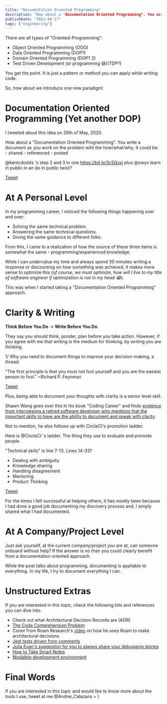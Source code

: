 ```yaml
---
title: "Documentation Oriented Programming"
description: "How about a "Documentation Oriented Programming". You write a document as you work on the problem with the how/what/why. It could be: shared, referenced, and posted."
publishDate: "2021-04-17"
tags: ["engineering"]
---
```


There are all types of "Oriented-Programming":

- Object Oriented Programming (OOO)
- Data Oriented Programming (DOP?)
- Domain Oriented Programming (DOP? 2)
- Test Driven Development (or programming 😅)(TDP?)

You get the point. It is just a pattern or method you can apply while writing code.

So, how about we introduce one new paradigm! 

# Documentation Oriented Programming (Yet another DOP)

I tweeted about this idea on 26th of May, 2020. 

<div style={{ borderLeft: "8px solid green", paddingLeft: 20 }}>
How about a "Documentation Oriented Programming". You write a document as you work on the problem with the how/what/why.
It could be:
- shared
- referenced
- posted

@kentcdodds
's step 2 and 3 in one https://bit.ly/3c5Qvsj 
plus 
@swyx
 learn in public in an do in public twist?

[Tweet](https://twitter.com/Andrei_Calazans/status/1265428856959373312?ref_src=twsrc%5Etfw%7Ctwcamp%5Etweetembed%7Ctwterm%5E1265428856959373312%7Ctwgr%5E%7Ctwcon%5Es1_&ref_url=https%3A%2F%2Froamresearch.com%2F%2Fapp%2Fmy-life)
</div>

# At A Personal Level

In my programming career, I noticed the following things happening over and over:

- Solving the same technical problem.
- Answering the same technical questions.
- Giving the same guidance to different folks.

From this, I came to a realization of how the source of these three items is somewhat the same - programming/experienced knowledge.

While I can undervalue my time and always spend 30 minutes writing a response or discoursing on how something was achieved, it makes more sense to optimize this (_of course, we must optimize, how will I live to my title of software engineer if optimization is not in my head 😂_).


This was when I started taking a "Documentation Oriented Programming" approach.

# Clarity & Writing

**Think Before You Do**  -> **Write Before You Do**

They say you should think, ponder, plan before you take action. However, if you agree with me that writing is the medium for thinking, by writing you are thinking.

<div style={{ borderLeft: "8px solid green", paddingLeft: 20 }}>
1/ Why you need to document things to improve your decision-making, a thread:

"The first principle is that you must not fool yourself and you are the easiest person to fool."
~Richard P. Feynman

[Tweet](https://twitter.com/jposhaughnessy/status/1218578824197218309?s=20)
</div>

Plus, being able to document your thoughts with clarity is a senior level skill. 

Shawn Wang goes over this in his book "Coding Career" and finds [evidence from interviewing a retired software developer who mentions that the important skills to have are the ability to document and speak with clarity](https://twitter.com/swyx/status/1346950991476715521?s=21).

Not to mention, he also follows up with CircleCI's promotion ladder:


<div style={{ borderLeft: "8px solid green", paddingLeft: 20 }}>
Here is 
@CircleCI
's ladder. The 
thing they use to evaluate and promote people.

"Technical skills" is line 7-13. Lines 14-33?

- Dealing with ambiguity
- Knowledge sharing
- Handling disagreement
- Mentoring
- Product Thinking

[Tweet](https://twitter.com/swyx/status/1346956440179671042)
</div>

For the times I felt successful at helping others, it has mostly been because I had done a good job documenting my discovery process and, I simply shared what I had documented. 

# At A Company/Project Level

Just ask yourself, at the current company/project you are at, can someone onboard without help? If the answer is no than you could clearly benefit from a documentation oriented approach. 

While the post talks about programming, documenting is appliable to everything. In my life, I try to document everything I can.


# Unstructured Extras

If you are interested in this topic, check the following bits and references you can dive into.

- Check out what Architectural Decision Records are (ADR)
- [The Code Comprehension Problem](/posts/2021-02-08/time-spent-on-comprehesion)
- Conor from Roam Research's [video](https://www.loom.com/share/1e18358ee26848b0821c4d43d35d0d7b) on how he uses Roam to make architectural decisions.  
- [Jest tests driven from comments](https://github.com/Idered/typescript-expect-plugin)
- [Julia Evan's suggestion for you to always share your debugging stories](https://twitter.com/b0rk/status/1265377021892362240?s=21)
- <a target="_blank" href="https://www.amazon.com/gp/product/1542866502/ref=as_li_tl?ie=UTF8&camp=1789&creative=9325&creativeASIN=1542866502&linkCode=as2&tag=andreicalazan-20&linkId=49bbd18860b05a1ff431d9e380339af7">How to Take Smart Notes</a>
- [Modalble development environment](https://gtoolkit.com?)



# Final Words

If you are interested in this topic and would like to know more about the tools I use, tweet at me @Andrei_Calazans = )


